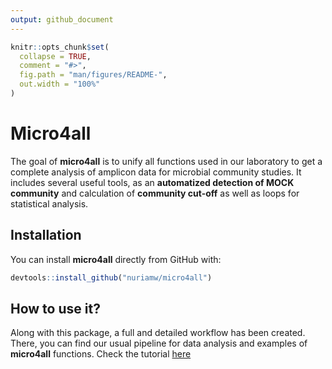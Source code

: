 ```yaml
---
output: github_document
---
```


<!-- README.md is generated from README.Rmd. Please edit that file -->

```r
knitr::opts_chunk$set(
  collapse = TRUE,
  comment = "#>",
  fig.path = "man/figures/README-",
  out.width = "100%"
)
```

# <i class="fas fa-globe-europe" aria-hidden="true"> </i> Micro4all
<!-- badges: start -->
<!-- badges: end -->

The goal of **micro4all** is to unify all functions used in our laboratory to get a complete analysis of amplicon data for microbial community studies. It includes several useful tools, as an **automatized detection of MOCK community** and calculation of **community cut-off** as well as loops for statistical analysis.  

## <i class="fas fa-cogs" aria-hidden="true"></i> Installation

You can install **micro4all** directly from GitHub with:

```r
devtools::install_github("nuriamw/micro4all")
```

## <i class="fas fa-info-circle" aria-hidden="true"></i> How to use it?

Along with this package, a full and detailed workflow has been created. There, you can find our usual pipeline for data analysis and examples of **micro4all** functions. Check the tutorial [here](https://nuriamw.github.io/micro4all/tutorial/package_workflow.html) 
